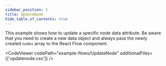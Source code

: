 ```yaml
---
sidebar_position: 2
title: UpdateNode
hide_table_of_contents: true
---
```



This example shows how to update a specific node data attribute. Be aware that you need to create a new data object and always pass the newly created `nodes` array to the React Flow component.

<CodeViewer codePath="example-flows/UpdateNode" additionalFiles={['updatenode.css']} />
